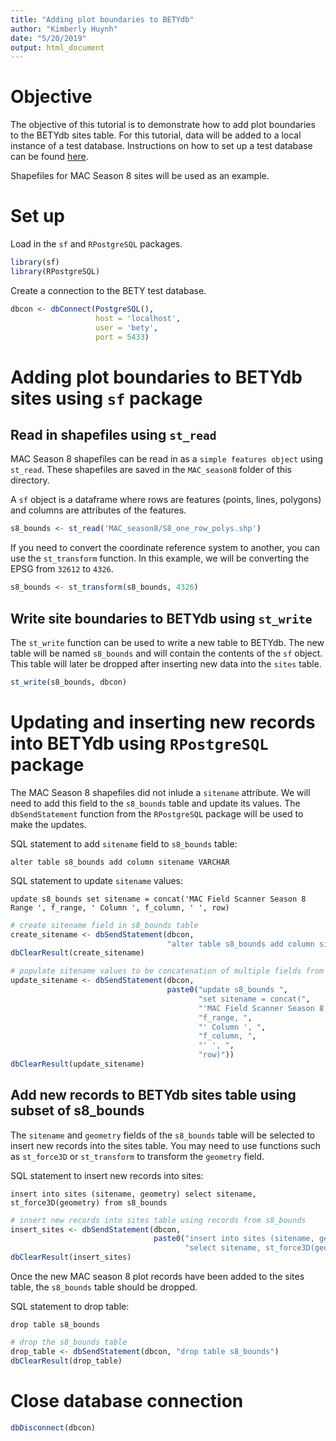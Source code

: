 ```yaml
---
title: "Adding plot boundaries to BETYdb"
author: "Kimberly Huynh"
date: "5/20/2019"
output: html_document
---
```


# Objective

The objective of this tutorial is to demonstrate how to add plot boundaries to the BETYdb sites table. For this tutorial, data will be added to a local instance of a test database. Instructions on how to set up a test database can be found [here](https://gist.github.com/kimberlyh66/935106e35478829b9e844ba5b496784d).

Shapefiles for MAC Season 8 sites will be used as an example.

# Set up

Load in the `sf` and `RPostgreSQL` packages.

```r

library(sf)
library(RPostgreSQL)

```

Create a connection to the BETY test database.

```r

dbcon <- dbConnect(PostgreSQL(),
                   host = 'localhost',
                   user = 'bety',
                   port = 5433)

```

# Adding plot boundaries to BETYdb sites using `sf` package

## Read in shapefiles using `st_read`

MAC Season 8 shapefiles can be read in as a `simple features object` using `st_read`. These shapefiles are saved in the `MAC_season8` folder of this directory. 

A `sf` object is a dataframe where rows are features (points, lines, polygons) and columns are attributes of the features.

```r

s8_bounds <- st_read('MAC_season8/S8_one_row_polys.shp')

```

If you need to convert the coordinate reference system to another, you can use the `st_transform` function. In this example, we will be converting the EPSG from `32612` to `4326`.

```r

s8_bounds <- st_transform(s8_bounds, 4326)

```

## Write site boundaries to BETYdb using `st_write`

The `st_write` function can be used to write a new table to BETYdb. The new table will be named `s8_bounds` and will contain the contents of the `sf` object. This table will later be dropped after inserting new data into the `sites` table.

```r

st_write(s8_bounds, dbcon)

```

# Updating and inserting new records into BETYdb using `RPostgreSQL` package

The MAC Season 8 shapefiles did not inlude a `sitename` attribute. We will need to add this field to the `s8_bounds` table and update its values. The `dbSendStatement` function from the `RPostgreSQL` package will be used to make the updates.

SQL statement to add `sitename` field to `s8_bounds` table: 

`alter table s8_bounds add column sitename VARCHAR`

SQL statement to update `sitename` values:

`update s8_bounds set sitename = concat('MAC Field Scanner Season 8 Range ', f_range, ' Column ', f_column, ' ', row)`

```r

# create sitename field in s8_bounds table
create_sitename <- dbSendStatement(dbcon,
                                   "alter table s8_bounds add column sitename VARCHAR")
dbClearResult(create_sitename)

# populate sitename values to be concatenation of multiple fields from table
update_sitename <- dbSendStatement(dbcon,
                                   paste0("update s8_bounds ",
                                          "set sitename = concat(",
                                          "'MAC Field Scanner Season 8 Range ', ",
                                          "f_range, ",
                                          "' Column ', ",
                                          "f_column, ",
                                          "' ', ",
                                          "row)"))
dbClearResult(update_sitename)

```

## Add new records to BETYdb sites table using subset of s8_bounds

The `sitename` and `geometry` fields of the `s8_bounds` table will be selected to insert new records into the sites table. You may need to use functions such as `st_force3D` or `st_transform` to transform the `geometry` field. 

SQL statement to insert new records into sites: 

`insert into sites (sitename, geometry) select sitename, st_force3D(geometry) from s8_bounds`

```r

# insert new records into sites table using records from s8_bounds
insert_sites <- dbSendStatement(dbcon,
                                paste0("insert into sites (sitename, geometry) ",
                                       "select sitename, st_force3D(geometry) from s8_bounds;"))
dbClearResult(insert_sites)

```

Once the new MAC season 8 plot records have been added to the sites table, the `s8_bounds` table should be dropped.

SQL statement to drop table: 

`drop table s8_bounds`

```r

# drop the s8_bounds table
drop_table <- dbSendStatement(dbcon, "drop table s8_bounds")
dbClearResult(drop_table)

```

# Close database connection

```r

dbDisconnect(dbcon)

```

